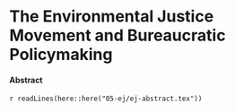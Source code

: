 # The Environmental Justice Movement and Bureaucratic Policymaking {#ej}


<!--See the working paper version of this chapter [_here_](https://judgelord.github.io/research/ej/).-->

#### Abstract {-}

\SingleSpacing
`r readLines(here::here("05-ej/ej-abstract.tex"))`
\DoubleSpacing
